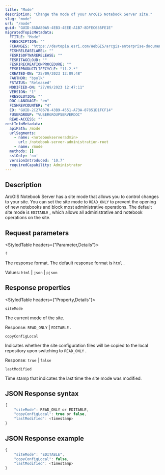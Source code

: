 ```yaml
---
title: "Mode"
description: "Change the mode of your ArcGIS Notebook Server site."
slug: "mode"
url: "/mode"
guid: "GUID-8ADA80A5-4EB3-4EEE-A1B7-8DFEC655FE1E"
migratedTopicMetadata:
  FTITLE: "Mode"
  FDESCRIPTION: ""
  FCHANGES: "https://devtopia.esri.com/WebGIS/arcgis-enterprise-documentation/issues/4913"
  FISHRELEASELABEL: ""
  FESRISOFTWARERELEASE: ""
  FESRITAGCLOUD: ""
  FESRIRECREATIONPROCEDURE: ""
  FESRIPRODUCTLIFECYCLE: "11.2-*"
  CREATED-ON: "25/09/2023 12:09:48"
  FAUTHOR: "bpolk"
  FSTATUS: "Released"
  MODIFIED-ON: "27/09/2023 12:47:11"
  VERSION: "1"
  FRESOLUTION: ""
  DOC-LANGUAGE: "en"
  FISHREVCOUNTER: "4"
  ED: "GUID-2C278678-43B9-4551-A73A-87851D1FCF14"
  FUSERGROUP: "VUSERGROUPSERVERDOC"
  READ-ACCESS: ""
restInfoMetadata:
  apiPath: /mode
  urlSegments:
    - name: <notebookserveradmin>
      url: /notebook-server-administration-root
    - name: /mode
  methods: []
  sslOnly: 'no'
  versionIntroduced: '10.7'
  requiredCapability: Administrator
---
```


## Description

ArcGIS Notebook Server has a site mode that allows you to control changes to your site. You can set the site mode to `READ_ONLY`  to prevent the opening of new notebooks and block most administrative operations. The default site mode is `EDITABLE` , which allows all administrative and notebook operations on the site.

##  Request parameters 

<StyledTable headers={"Parameter,Details"}>

<StyledTableRow>

<StyledTableCell cellStyle="markdown">

`f` 

</StyledTableCell>

<StyledTableCell cellStyle="markdown">

The response format. The default response format is `html` .

Values: `html`  \| `json`  \| `pjson` 

</StyledTableCell>

</StyledTableRow>

</StyledTable>

## Response properties

<StyledTable headers={"Property,Details"}>

<StyledTableRow>

<StyledTableCell cellStyle="markdown">

`siteMode` 

</StyledTableCell>

<StyledTableCell cellStyle="markdown">

The current mode of the site. 

Response: `READ_ONLY`  \| `EDITABLE` .

</StyledTableCell>

</StyledTableRow>

<StyledTableRow>

<StyledTableCell cellStyle="markdown">

`copyConfigLocal` 

</StyledTableCell>

<StyledTableCell cellStyle="markdown">

Indicates whether the site configuration files will be copied to the local repository upon switching to `READ_ONLY` . 

Response: `true`  \| `false` 

</StyledTableCell>

</StyledTableRow>

<StyledTableRow>

<StyledTableCell cellStyle="markdown">

`lastModified` 

</StyledTableCell>

<StyledTableCell cellStyle="markdown">

Time stamp that indicates the last time the site mode was modified. 

</StyledTableCell>

</StyledTableRow>

</StyledTable>

## JSON Response syntax

```javascript
{
    "siteMode": READ_ONLY or EDITABLE,
    "copyConfigLocal": true or false,
    "lastModified": <timestamp>
}
```

 

## JSON Response example

```javascript
{
    "siteMode": "EDITABLE",
    "copyConfigLocal": false,
    "lastModified": <timestamp>
}
```

 
